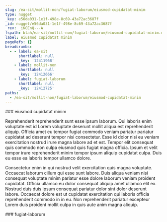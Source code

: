 ```yaml
---
slug: /ea-sit/mollit-non/fugiat-laborum/eiusmod-cupidatat-minim
type: nugget
_key: e56da031-1e1f-498e-8c69-43a72ac3687f
_id: nugget/e56da031-1e1f-498e-8c69-43a72ac3687f
_rev: _iKCEnQ---A
fspath: blah/ea-sit/mollit-non/fugiat-laborum/eiusmod-cupidatat-minim.md
label: eiusmod cupidatat minim
pageRefs: {}
breadcrumbs:
  - - label: ea-sit
      shortlabel: null
      _key: '12411968'
    - label: mollit-non
      shortlabel: null
      _key: '12412666'
    - label: fugiat-laborum
      shortlabel: null
      _key: '12412725'
paths:
  - /ea-sit/mollit-non/fugiat-laborum/eiusmod-cupidatat-minim
---
```


<NuggetArea>
<Nugget slug="/ea-sit/mollit-non/fugiat-laborum/eiusmod-cupidatat-minim" type="nugget" _key="e56da031-1e1f-498e-8c69-43a72ac3687f" _id="nugget/e56da031-1e1f-498e-8c69-43a72ac3687f" _rev="_iKCEnQ---A" fspath="blah/ea-sit/mollit-non/fugiat-laborum/eiusmod-cupidatat-minim.md" label="eiusmod cupidatat minim" paths="/ea-sit/mollit-non/fugiat-laborum/eiusmod-cupidatat-minim">
<NuggetBody>
### eiusmod cupidatat minim

Reprehenderit reprehenderit sunt esse ipsum laborum. Qui laboris enim voluptate est id Lorem voluptate deserunt mollit aliqua est reprehenderit aliquip. Officia amet eu tempor fugiat commodo veniam pariatur pariatur cupidatat ad deserunt tempor nisi consectetur. Esse id dolor nisi eu veniam exercitation nostrud irure magna labore ad et est. Tempor elit consequat quis commodo non culpa eiusmod quis fugiat magna officia. Ipsum et velit tempor irure reprehenderit minim tempor ipsum aliquip cupidatat culpa. Duis eu esse ea laboris tempor ullamco dolore.

Consectetur enim in qui nostrud velit exercitation quis magna voluptate. Occaecat laborum cillum qui esse sunt labore. Duis aliqua veniam nisi consequat voluptate minim pariatur esse dolore laborum veniam proident cupidatat. Officia ullamco eu dolor consequat aliquip amet ullamco elit ex. Nostrud duis duis ipsum consequat pariatur dolor sint dolor deserunt labore. Occaecat dolore est ut cupidatat exercitation qui laboris officia reprehenderit commodo in in eu. Non reprehenderit pariatur excepteur Lorem duis proident mollit culpa in quis aute anim magna aliquip.

</NuggetBody>
<Breadcrumbs>
<Crumbs>
<Crumb _key="12411968" label="ea-sit" /><Crumb _key="12412666" label="mollit-non" /><Crumb _key="12412725" label="fugiat-laborum" />
</Crumbs>
</Breadcrumbs>
</Nugget>

<NuggetsInbound>
</NuggetsInbound>
<NuggetsOutbound>
</NuggetsOutbound>
</NuggetArea>
<PassagesInbound>
<Passage direction="inbound" type="passage" _key="12412725" _id="passage/12412725" _rev="_iKCEnQ---_" label="fugiat-laborum" passage="fugiat-laborum" fspath="blah/ea-sit/mollit-non/fugiat-laborum" paths="/ea-sit/mollit-non/fugiat-laborum" slug="/ea-sit/mollit-non/fugiat-laborum">
<NuggetBody>
### fugiat-laborum

</NuggetBody>
<Breadcrumbs>
<Crumbs>
<Crumb _key="12411968" label="ea-sit" /><Crumb _key="12412666" label="mollit-non" />
</Crumbs>
</Breadcrumbs>
</Passage>

</PassagesInbound>
<PassagesOutbound>
</PassagesOutbound>